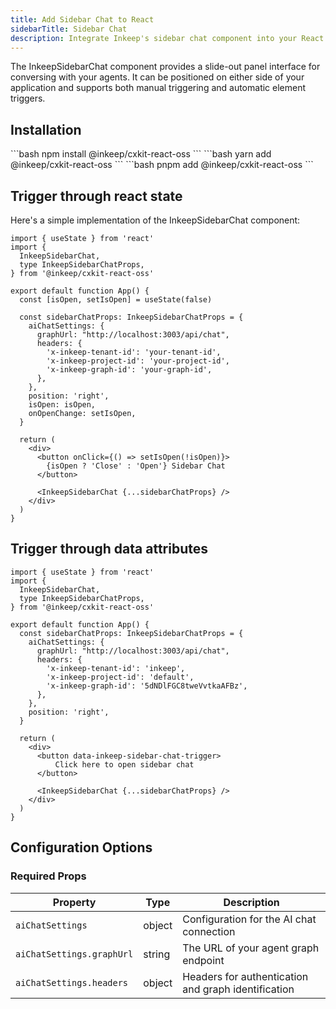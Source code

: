 ```yaml
---
title: Add Sidebar Chat to React
sidebarTitle: Sidebar Chat
description: Integrate Inkeep's sidebar chat component into your React application for seamless agent conversations.
---
```


The InkeepSidebarChat component provides a slide-out panel interface for conversing with your agents. It can be positioned on either side of your application and supports both manual triggering and automatic element triggers.

## Installation

<Tabs>
  <Tab title="npm">
    ```bash
    npm install @inkeep/cxkit-react-oss
    ```
  </Tab>
  <Tab title="yarn">
    ```bash
    yarn add @inkeep/cxkit-react-oss
    ```
  </Tab>
  <Tab title="pnpm">
    ```bash
    pnpm add @inkeep/cxkit-react-oss
    ```
  </Tab>
</Tabs>

## Trigger through react state

Here's a simple implementation of the InkeepSidebarChat component:

```tsx
import { useState } from 'react'
import {
  InkeepSidebarChat,
  type InkeepSidebarChatProps,
} from '@inkeep/cxkit-react-oss'

export default function App() {
  const [isOpen, setIsOpen] = useState(false)

  const sidebarChatProps: InkeepSidebarChatProps = {
    aiChatSettings: {
      graphUrl: "http://localhost:3003/api/chat",
      headers: {
        'x-inkeep-tenant-id': 'your-tenant-id',
        'x-inkeep-project-id': 'your-project-id',
        'x-inkeep-graph-id': 'your-graph-id',
      },
    },
    position: 'right',
    isOpen: isOpen,
    onOpenChange: setIsOpen,
  }

  return (
    <div>
      <button onClick={() => setIsOpen(!isOpen)}>
        {isOpen ? 'Close' : 'Open'} Sidebar Chat
      </button>
      
      <InkeepSidebarChat {...sidebarChatProps} />
    </div>
  )
}
```

## Trigger through data attributes

```tsx
import { useState } from 'react'
import {
  InkeepSidebarChat,
  type InkeepSidebarChatProps,
} from '@inkeep/cxkit-react-oss'

export default function App() {
  const sidebarChatProps: InkeepSidebarChatProps = {
    aiChatSettings: {
      graphUrl: "http://localhost:3003/api/chat",
      headers: {
        'x-inkeep-tenant-id': 'inkeep',
        'x-inkeep-project-id': 'default',
        'x-inkeep-graph-id': '5dNDlFGC8tweVvtkaAFBz',
      },
    },
    position: 'right',
  }

  return (
    <div>
      <button data-inkeep-sidebar-chat-trigger>
          Click here to open sidebar chat
      </button>

      <InkeepSidebarChat {...sidebarChatProps} />
    </div>
  )
}
```

## Configuration Options

### Required Props

| Property | Type | Description |
| --- | --- | --- |
| `aiChatSettings` | object | Configuration for the AI chat connection |
| `aiChatSettings.graphUrl` | string | The URL of your agent graph endpoint |
| `aiChatSettings.headers` | object | Headers for authentication and graph identification |